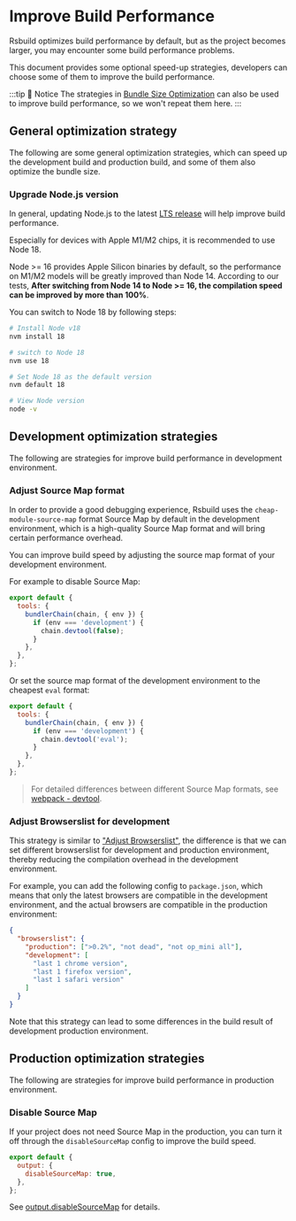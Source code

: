 # Improve Build Performance

Rsbuild optimizes build performance by default, but as the project becomes larger, you may encounter some build performance problems.

This document provides some optional speed-up strategies, developers can choose some of them to improve the build performance.

:::tip 📢 Notice
The strategies in [Bundle Size Optimization](/guide/optimization/optimize-bundle) can also be used to improve build performance, so we won't repeat them here.
:::

## General optimization strategy

The following are some general optimization strategies, which can speed up the development build and production build, and some of them also optimize the bundle size.

### Upgrade Node.js version

In general, updating Node.js to the latest [LTS release](https://github.com/nodejs/release#release-schedule) will help improve build performance.

Especially for devices with Apple M1/M2 chips, it is recommended to use Node 18.

Node >= 16 provides Apple Silicon binaries by default, so the performance on M1/M2 models will be greatly improved than Node 14. According to our tests, **After switching from Node 14 to Node >= 16, the compilation speed can be improved by more than 100%**.

You can switch to Node 18 by following steps:

```bash
# Install Node v18
nvm install 18

# switch to Node 18
nvm use 18

# Set Node 18 as the default version
nvm default 18

# View Node version
node -v
```

## Development optimization strategies

The following are strategies for improve build performance in development environment.

### Adjust Source Map format

In order to provide a good debugging experience, Rsbuild uses the `cheap-module-source-map` format Source Map by default in the development environment, which is a high-quality Source Map format and will bring certain performance overhead.

You can improve build speed by adjusting the source map format of your development environment.

For example to disable Source Map:

```js
export default {
  tools: {
    bundlerChain(chain, { env }) {
      if (env === 'development') {
        chain.devtool(false);
      }
    },
  },
};
```

Or set the source map format of the development environment to the cheapest `eval` format:

```js
export default {
  tools: {
    bundlerChain(chain, { env }) {
      if (env === 'development') {
        chain.devtool('eval');
      }
    },
  },
};
```

> For detailed differences between different Source Map formats, see [webpack - devtool](https://webpack.js.org/configuration/devtool/).

### Adjust Browserslist for development

This strategy is similar to ["Adjust Browserslist"](/guide/optimization/optimize-bundle#adjust-browserslist), the difference is that we can set different browserslist for development and production environment, thereby reducing the compilation overhead in the development environment.

For example, you can add the following config to `package.json`, which means that only the latest browsers are compatible in the development environment, and the actual browsers are compatible in the production environment:

```json
{
  "browserslist": {
    "production": [">0.2%", "not dead", "not op_mini all"],
    "development": [
      "last 1 chrome version",
      "last 1 firefox version",
      "last 1 safari version"
    ]
  }
}
```

Note that this strategy can lead to some differences in the build result of development production environment.

## Production optimization strategies

The following are strategies for improve build performance in production environment.

### Disable Source Map

If your project does not need Source Map in the production, you can turn it off through the `disableSourceMap` config to improve the build speed.

```js
export default {
  output: {
    disableSourceMap: true,
  },
};
```

See [output.disableSourceMap](/config/options/output#outputdisablesourcemap) for details.
